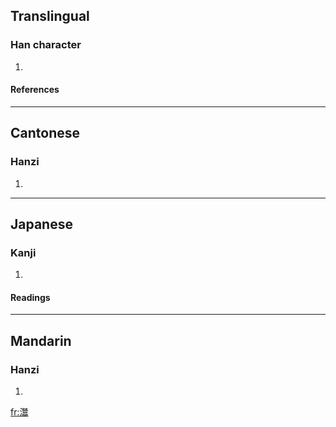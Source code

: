 ==Translingual==
===Han character===
{{Han char|rn=85|rad=水|as=18|sn=21|four=3112<sub>7</sub>|canj=水一山月 (EMUB)}}
# {{defn|Han|sort=水18}}
====References====
{{Han ref|kx=0662.260|dkj=18750|dj=1071.250|hdz=31792.030|uh=704A|ud=28746|bh=F5D5|bd=62933}}

----
==Cantonese==
===Hanzi===
{{yue-hanzi|jyut=|y=chim4}}
# {{defn|Cantonese}}

----
==Japanese==
===Kanji===
{{ja-kanji|grade=|rs=水18}}
# {{defn|Japanese}} 
====Readings====
{{ja-readings|on=[[せん]] (sen), [[ぜん]] (zen), [[しん]] (shin), [[じん]] (jin)|kun=}}

----
==Mandarin==
===Hanzi===
{{cmn-hanzi|pin=[[qián]] ([[qian2]])|wg=ch'ien<sup>2</sup>}}
# {{defn|Mandarin}}

[[fr:灊]]